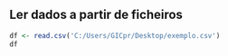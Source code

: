 ## Ler dados a partir de ficheiros

```{r, message=FALSE}
df <- read.csv('C:/Users/GICpr/Desktop/exemplo.csv')
df
```
